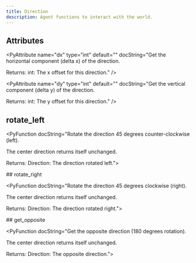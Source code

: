 ```yaml
---
title: Direction
description: Agent functions to interact with the world.
---
```



## Attributes

<PyAttribute name="NORTH" type="" default="(0, 1)" docString="" />

<PyAttribute name="NORTHEAST" type="" default="(1, 1)" docString="" />

<PyAttribute name="EAST" type="" default="(1, 0)" docString="" />

<PyAttribute name="SOUTHEAST" type="" default="(1, -1)" docString="" />

<PyAttribute name="SOUTH" type="" default="(0, -1)" docString="" />

<PyAttribute name="SOUTHWEST" type="" default="(-1, -1)" docString="" />

<PyAttribute name="WEST" type="" default="(-1, 0)" docString="" />

<PyAttribute name="NORTHWEST" type="" default="(-1, 1)" docString="" />

<PyAttribute name="CENTER" type="" default="(0, 0)" docString="" />

<PyAttribute name="dx" type="int" default="" docString="Get the horizontal component (delta x) of the direction.

Returns:
    int: The x offset for this direction." />

<PyAttribute name="dy" type="int" default="" docString="Get the vertical component (delta y) of the direction.

Returns:
    int: The y offset for this direction." />


## rotate_left

<PyFunction docString="Rotate the direction 45 degrees counter-clockwise (left).

The center direction returns itself unchanged.

Returns:
    Direction: The direction rotated left.">
<PyParameter name="self" type="None">
  
</PyParameter>
<PyFunctionReturn type="Direction">

</PyFunctionReturn>
</PyFunction>
## rotate_right

<PyFunction docString="Rotate the direction 45 degrees clockwise (right).

The center direction returns itself unchanged.

Returns:
    Direction: The direction rotated right.">
<PyParameter name="self" type="None">
  
</PyParameter>
<PyFunctionReturn type="Direction">

</PyFunctionReturn>
</PyFunction>
## get_opposite

<PyFunction docString="Get the opposite direction (180 degrees rotation).

The center direction returns itself unchanged.

Returns:
    Direction: The opposite direction.">
<PyParameter name="self" type="None">
  
</PyParameter>
<PyFunctionReturn type="Direction">

</PyFunctionReturn>
</PyFunction>